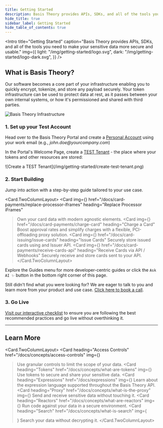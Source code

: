 ```yaml
---
title: Getting Started
description: Basis Theory provides APIs, SDKs, and all of the tools you need to make your sensitive data more secure and usable.
hide_title: true
sidebar_label: Getting Started
hide_table_of_contents: true
---
```



<Intro
  title="Getting Started"
  caption="Basis Theory provides APIs, SDKs, and all of the tools you need to make your sensitive data more secure and usable."
  img={{
    light: "/img/getting-started/logo.svg",
    dark: "/img/getting-started/logo-dark.svg",
  }}
/>

## What is Basis Theory?

Our software becomes a core part of your infrastructure enabling you to quickly encrypt, tokenize, and store any payload securely. Your token infrastructure can be used to protect data at rest, as it passes between your own internal systems, or how it's permissioned and shared with third parties.

![Basis Theory Infrastructure](/img/getting-started/infrastructure.jpg)

### 1. Set up your Test Account

Head over to the Basis Theory Portal and create a [Personal Account](/docs/concepts/access-controls#basis-theory-account) using your work email (e.g., _john.doe@<span>yourcompany.com</span>_)

<AuthButtons />

In the Portal's Welcome Page, create a [TEST Tenant](/docs/concepts/access-controls#what-are-tenants) - the place where your tokens and other resources are stored:

<div style={{textAlign: 'center'}}>
![Create a TEST Tenant](/img/getting-started/create-test-tenant.png)
</div>

### 2. Start Building

Jump into action with a step-by-step guide tailored to your use case.

<Card.TwoColumnLayout>
  <Card
    img={<CollectCards/>}
    href="/docs/card-payments/replace-processor-iframes"
    heading="Replace Processor iFrames"
  >Own your card data with modern agnostic elements.</Card>
  <Card
    img={<ProcessCards/>}
    href="/docs/card-payments/charge-card"
    heading="Charge a Card"
  >Boost approval rates and simplify charges with a flexible, PCI-offloading proxy solution.</Card>
  <Card
    img={<IssueCards />}
    href="/docs/card-issuing/issue-cards"
    heading="Issue Cards"
  >Securely store issued cards using and Issuer API.</Card>
  <Card
    img={<ReceiveCards />}
    href="/docs/card-payments/receive-cards-api"
    heading="Receive Cards via API / Webhooks"
  >Securely receive and store cards sent to your API.</Card>
</Card.TwoColumnLayout>

Explore the Guides menu for more developer-centric guides or click the `Ask AI ✨` button in the bottom right corner of this page.

<Alert>Still didn't find what you were looking for? We are eager to talk to you and learn more from your product and use case. [Click here to book a call](https://basistheory.com/contact).</Alert>

### 3. Go Live

[Visit our interactive checklist](/docs/guides/production-checklist) to ensure you are following the best recommended practices and go live without overthinking it.

---

## Learn More

<Card.TwoColumnLayout>
  <Card
    heading="Access Controls"
    href="/docs/concepts/access-controls"
    img={<AccessControls width="48" height="48" />}
  >Use granular controls to limit the scope of your data.</Card>
  <Card
    heading="Tokens"
    href="/docs/concepts/what-are-tokens"
    img={<Tokens width="48" height="48" />}
  >Use tokens to secure and share your sensitive data.</Card>
  <Card
    heading="Expressions"
    href="/docs/expressions"
    img={<Expressions width="48" height="48" />}
  >Learn about the expression language supported throughout the Basis Theory API.</Card>
  <Card
    heading="Proxy"
    href="/docs/concepts/what-is-the-proxy"
    img={<Proxy width="48" height="48" />}
  >Send and receive sensitive data without touching it.</Card>
  <Card
    heading="Reactors"
    href="/docs/concepts/what-are-reactors"
    img={<Reactors width="48" height="48" />}
  >Run code against your data in a secure environment.</Card>
  <Card
    heading="Search"
    href="/docs/concepts/what-is-search"
    img={<Search width="48" height="48" />}
  >Search your data without decrypting it.</Card>
</Card.TwoColumnLayout>
